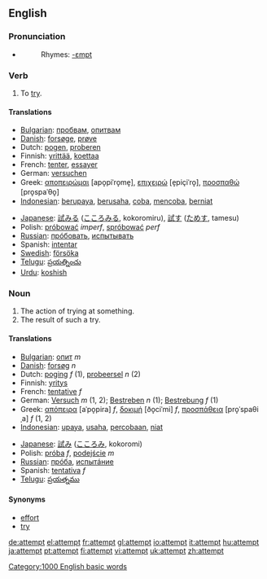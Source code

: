==English==

{{rank|drawn|field|street|829|attempt|soft|officers|likely}}

===Pronunciation===
*{{audio|en-us-attempt.ogg|Audio (US)}}
*:Rhymes: [[Rhymes:English:-ɛmpt|-ɛmpt]]

===Verb===
{{en-verb}}

# To [[try]].

====Translations====
{{top}}
*[[Bulgarian]]: [[пробвам]], [[опитвам]]
*[[Danish]]: [[forsøge]], [[prøve]]
*Dutch: [[pogen]], [[proberen]]
*Finnish: [[yrittää]], [[koettaa]]
*French: [[tenter]], [[essayer]]
*German: [[versuchen]]
*Greek: [[αποπειρώμαι]] [apo̞piˈro̞me̞], [[επιχειρώ]] [e̞piçiˈro̞], [[προσπαθώ]] [pro̞spaˈθo̞]
*[[Indonesian]]: [[upaya|berupaya]], [[usaha|berusaha]], [[coba]], [[coba|mencoba]], [[niat|berniat]]
{{mid}}
*[[Japanese]]: [[試みる]] ([[こころみる]], kokoromiru), [[試す]] ([[ためす]], tamesu)
*Polish: [[próbować]] ''imperf'', [[spróbować]] ''perf''
*[[Russian]]: [[прóбовать]], [[испытывать]]
*Spanish: [[intentar]]
*[[Swedish]]: [[försöka]]
*[[Telugu]]: [[ప్రయత్నించు]]
*[[Urdu]]: [[koshish]]
{{bottom}}

===Noun===
{{en-noun-reg}}

# The action of trying at something.
# The result of such a try.

====Translations====
{{top}}
*[[Bulgarian]]: [[опит]] ''m''
*[[Danish]]: [[forsøg]] ''n''
*Dutch: [[poging]] ''f'' (1), [[probeersel]] ''n'' (2)
*Finnish: [[yritys]]
*French: [[tentative]] ''f''
*German: [[Versuch]] ''m'' (1, 2); [[Bestreben]] ''n'' (1); [[Bestrebung]] ''f'' (1)
*Greek: [[απόπειρα]] [aˈpo̞pira] ''f'', [[δοκιμή]] [ðo̞ciˈmi] ''f'', [[προσπάθεια]] [pro̞ˈspaθiˌa] ''f'' (1, 2)
*[[Indonesian]]: [[upaya]], [[usaha]], [[coba|percobaan]], [[niat]]
{{mid}}
*[[Japanese]]: [[試み]] ([[こころみ]], kokoromi)
*Polish: [[próba]] ''f'', [[podejście]] ''m''
*[[Russian]]: [[прóба]], [[испытáние]]
*Spanish: [[tentativa]] ''f''
*[[Telugu]]: [[ప్రయత్నము]]
{{bottom}}

====Synonyms====
*[[effort]]
*[[try]]

[[Category:1000 English basic words]]

[[de:attempt]]
[[el:attempt]]
[[fr:attempt]]
[[gl:attempt]]
[[io:attempt]]
[[it:attempt]]
[[hu:attempt]]
[[ja:attempt]]
[[pt:attempt]]
[[fi:attempt]]
[[vi:attempt]]
[[uk:attempt]]
[[zh:attempt]]